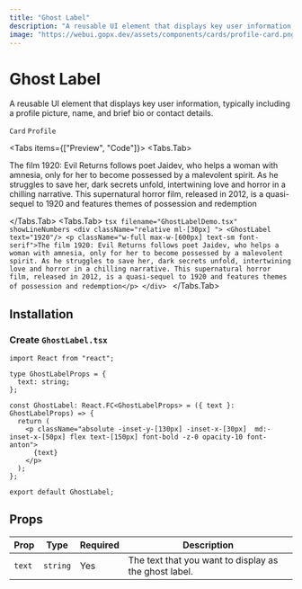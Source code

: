 ```yaml
---
title: "Ghost Label"
description: "A reusable UI element that displays key user information, typically including a profile picture, name, and brief bio or contact details."
image: "https://webui.gopx.dev/assets/components/cards/profile-card.png"
---
```



# Ghost Label

<p className="opacity-80 text-lg">A reusable UI element that displays key user information, typically including a profile picture, name, and brief bio or contact details.</p>

`Card` `Profile`

<Tabs items={["Preview", "Code"]}>
  <Tabs.Tab>
    <Showcase>
      <div className="relative ml-[30px] ">
        <GhostLabel text="1920"/>
        <p className="w-full max-w-[600px] text-sm font-serif">The film 1920: Evil Returns follows poet Jaidev, who helps a woman with amnesia, only for her to become possessed by a malevolent spirit. As he struggles to save her, dark secrets unfold, intertwining love and horror in a chilling narrative. This supernatural horror film, released in 2012, is a quasi-sequel to 1920 and features themes of possession and redemption</p>
      </div>
    </Showcase>
  </Tabs.Tab>
  <Tabs.Tab>
    ```tsx filename="GhostLabelDemo.tsx" showLineNumbers
      <div className="relative ml-[30px] ">
        <GhostLabel text="1920"/>
        <p className="w-full max-w-[600px] text-sm font-serif">The film 1920: Evil Returns follows poet Jaidev, who helps a woman with amnesia, only for her to become possessed by a malevolent spirit. As he struggles to save her, dark secrets unfold, intertwining love and horror in a chilling narrative. This supernatural horror film, released in 2012, is a quasi-sequel to 1920 and features themes of possession and redemption</p>
      </div>
    ```
  </Tabs.Tab>
</Tabs>

## Installation

### Create `GhostLabel.tsx` 

```tsx filename="GhostLabel.tsx" showLineNumbers 
import React from "react";

type GhostLabelProps = {
  text: string;
};

const GhostLabel: React.FC<GhostLabelProps> = ({ text }: GhostLabelProps) => {
  return (
    <p className="absolute -inset-y-[130px] -inset-x-[30px]  md:-inset-x-[50px] flex text-[150px] font-bold -z-0 opacity-10 font-anton">
      {text}
    </p>
  );
};

export default GhostLabel;
```

## Props

| Prop     | Type    | Required | Description                                          |
|----------|---------|----------|------------------------------------------------------|
| `text`   | `string`| Yes      | The text that you want to display as the ghost label.|
